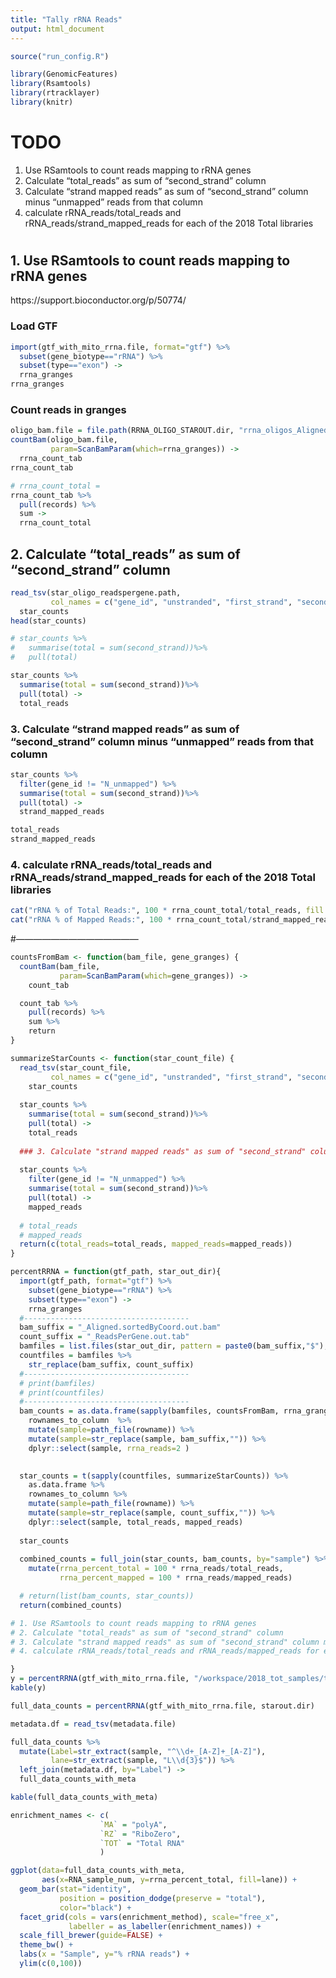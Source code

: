 ```yaml
---
title: "Tally rRNA Reads"
output: html_document
---
```



```r
source("run_config.R")

library(GenomicFeatures)
library(Rsamtools)
library(rtracklayer)
library(knitr)
```


# TODO
1. Use RSamtools to count reads mapping to rRNA genes
2. Calculate "total_reads" as sum of "second_strand" column
3. Calculate "strand mapped reads" as sum of "second_strand" column minus "unmapped" reads from that column
4. calculate rRNA_reads/total_reads and rRNA_reads/strand_mapped_reads for each of the 2018 Total libraries

# 

## 1. Use RSamtools to count reads mapping to rRNA genes
https://support.bioconductor.org/p/50774/

### Load GTF
```r
import(gtf_with_mito_rrna.file, format="gtf") %>%
  subset(gene_biotype=="rRNA") %>%
  subset(type=="exon") ->
  rrna_granges
rrna_granges
```




### Count reads in granges
```r
oligo_bam.file = file.path(RRNA_OLIGO_STAROUT.dir, "rrna_oligos_Aligned.sortedByCoord.out.bam")
countBam(oligo_bam.file,
         param=ScanBamParam(which=rrna_granges)) ->
  rrna_count_tab
rrna_count_tab

# rrna_count_total = 
rrna_count_tab %>%
  pull(records) %>%
  sum ->
  rrna_count_total
```


## 2. Calculate "total_reads" as sum of "second_strand" column

```r
read_tsv(star_oligo_readspergene.path, 
         col_names = c("gene_id", "unstranded", "first_strand", "second_strand")) ->
  star_counts
head(star_counts)

# star_counts %>%
#   summarise(total = sum(second_strand))%>%
#   pull(total)
```

```r
star_counts %>%
  summarise(total = sum(second_strand))%>%
  pull(total) ->
  total_reads
```

### 3. Calculate "strand mapped reads" as sum of "second_strand" column minus "unmapped" reads from that column

```r
star_counts %>%
  filter(gene_id != "N_unmapped") %>%
  summarise(total = sum(second_strand))%>%
  pull(total) ->
  strand_mapped_reads

total_reads
strand_mapped_reads
```

### 4. calculate rRNA_reads/total_reads and rRNA_reads/strand_mapped_reads for each of the 2018 Total libraries
```r
cat("rRNA % of Total Reads:", 100 * rrna_count_total/total_reads, fill = TRUE)
cat("rRNA % of Mapped Reads:", 100 * rrna_count_total/strand_mapped_reads, fill = TRUE)

```

#------------------------------------------

```r
countsFromBam <- function(bam_file, gene_granges) {
  countBam(bam_file,
           param=ScanBamParam(which=gene_granges)) ->
    count_tab

  count_tab %>%
    pull(records) %>%
    sum %>%
    return
}

summarizeStarCounts <- function(star_count_file) {
  read_tsv(star_count_file, 
         col_names = c("gene_id", "unstranded", "first_strand", "second_strand")) ->
    star_counts
  
  star_counts %>%
    summarise(total = sum(second_strand))%>%
    pull(total) ->
    total_reads
  
  ### 3. Calculate "strand mapped reads" as sum of "second_strand" column minus "unmapped" reads from that column
  
  star_counts %>%
    filter(gene_id != "N_unmapped") %>%
    summarise(total = sum(second_strand))%>%
    pull(total) ->
    mapped_reads
  
  # total_reads
  # mapped_reads
  return(c(total_reads=total_reads, mapped_reads=mapped_reads))
}

percentRRNA = function(gtf_path, star_out_dir){
  import(gtf_path, format="gtf") %>%
    subset(gene_biotype=="rRNA") %>%
    subset(type=="exon") ->
    rrna_granges
  #-------------------------------------
  bam_suffix = "_Aligned.sortedByCoord.out.bam"
  count_suffix = "_ReadsPerGene.out.tab"
  bamfiles = list.files(star_out_dir, pattern = paste0(bam_suffix,"$"), full.names = TRUE)
  countfiles = bamfiles %>%
    str_replace(bam_suffix, count_suffix)
  #-------------------------------------
  # print(bamfiles)
  # print(countfiles)
  #-------------------------------------
  bam_counts = as.data.frame(sapply(bamfiles, countsFromBam, rrna_granges)) %>%
    rownames_to_column  %>%
    mutate(sample=path_file(rowname)) %>%
    mutate(sample=str_replace(sample, bam_suffix,"")) %>%
    dplyr::select(sample, rrna_reads=2 )

  
  star_counts = t(sapply(countfiles, summarizeStarCounts)) %>%
    as.data.frame %>%
    rownames_to_column %>%
    mutate(sample=path_file(rowname)) %>%
    mutate(sample=str_replace(sample, count_suffix,"")) %>%
    dplyr::select(sample, total_reads, mapped_reads)
  
  star_counts
  
  combined_counts = full_join(star_counts, bam_counts, by="sample") %>%
    mutate(rrna_percent_total = 100 * rrna_reads/total_reads,
           rrna_percent_mapped = 100 * rrna_reads/mapped_reads)

  # return(list(bam_counts, star_counts))
  return(combined_counts)

# 1. Use RSamtools to count reads mapping to rRNA genes
# 2. Calculate "total_reads" as sum of "second_strand" column
# 3. Calculate "strand mapped reads" as sum of "second_strand" column minus "unmapped" reads from that column
# 4. calculate rRNA_reads/total_reads and rRNA_reads/mapped_reads for each of the 2018 Total libraries

}
y = percentRRNA(gtf_with_mito_rrna.file, "/workspace/2018_tot_samples/tmp_star_out")
kable(y)
```



```r
full_data_counts = percentRRNA(gtf_with_mito_rrna.file, starout.dir)
```


```r
metadata.df = read_tsv(metadata.file)

full_data_counts %>%
  mutate(Label=str_extract(sample, "^\\d+_[A-Z]+_[A-Z]"), 
         lane=str_extract(sample, "L\\d{3}$")) %>%
  left_join(metadata.df, by="Label") ->
  full_data_counts_with_meta

kable(full_data_counts_with_meta)
```

```r
enrichment_names <- c(
                    `MA` = "polyA",
                    `RZ` = "RiboZero",
                    `TOT` = "Total RNA"
                    )

ggplot(data=full_data_counts_with_meta, 
       aes(x=RNA_sample_num, y=rrna_percent_total, fill=lane)) +
  geom_bar(stat="identity", 
           position = position_dodge(preserve = "total"),
           color="black") +
  facet_grid(cols = vars(enrichment_method), scale="free_x",
             labeller = as_labeller(enrichment_names)) +
  scale_fill_brewer(guide=FALSE) +
  theme_bw() +
  labs(x = "Sample", y="% rRNA reads") +
  ylim(c(0,100))

```


